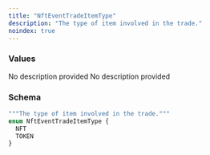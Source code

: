 ```yaml
---
title: "NftEventTradeItemType"
description: "The type of item involved in the trade."
noindex: true
---
```


### Values

<ResponseField name="NFT" type="enum">
  No description provided
</ResponseField>

<ResponseField name="TOKEN" type="enum">
  No description provided
</ResponseField>

### Schema


```graphql 
"""The type of item involved in the trade."""
enum NftEventTradeItemType {
  NFT
  TOKEN
}
```
